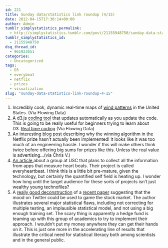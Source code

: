 ```yaml
---
id: 221
title: Sunday data/statistics link roundup (4/15)
date: 2012-04-15T17:30:14+00:00
author: Admin
tumblr_simplystatistics_permalink:
  - http://simplystatistics.tumblr.com/post/21155948750/sunday-data-statistics-link-roundup-4-15
tumblr_simplystatistics_id:
  - 21155948750
dsq_thread_id:
  - 961923651
categories:
  - Uncategorized
tags:
  - D3
  - everybeat
  - netflix
  - prizes
  - visualization
slug: "sunday-data-statistics-link-roundup-4-15"
---
```

  1. Incredibly cook, dynamic real-time maps of <a href="http://hint.fm/wind/" target="_blank">wind patterns</a> in the United States. (Via Flowing Data)
  2. A d3.js <a href="http://gabrielflor.it/water" target="_blank">coding tool</a> that updates automatically as you update the code. This is going to be really useful for beginners trying to learn about D3. <a href="http://gabrielflor.it/water" target="_blank">Real time coding</a> (Via Flowing Data)
  3. An interesting <a href="http://techblog.netflix.com/2012/04/netflix-recommendations-beyond-5-stars.html" target="_blank">blog post </a>describing why the winning algorithm in the Netflix prize hasn&#8217;t actually been implemented! It looks like it was too much of an engineering hassle. I wonder if this will make others think twice before offering big sums for prizes like this. Unless the real value is advertising&#8230;(via Chris V.)
  4. <a href="http://www.fastcoexist.com/1679654/using-big-data-to-predict-your-potential-heart-problems" target="_blank">An article </a>about a group at USC that plans to collect all the information from apps that measure heart beats. Their project is called everyheartbeat. I think this is a little bit pre-mature, given the technology, but certainly the quantified self field is heating up. I wonder how long until the target audience for these sorts of projects isn&#8217;t just wealthy young technofiles? 
  5. A <a href="http://sellthenews.tumblr.com/post/21067996377/noitdoesnot" target="_blank">really good deconstruction</a> of a <a href="http://arxiv.org/abs/1010.3003" target="_blank">recent paper</a> suggesting that the mood on Twitter could be used to game the stock market. The author illustrates several major statistical flaws, including not correcting for multiple testing, an implausible statistical model, and not using a big enough training set. The scary thing is apparently a hedge fund is teaming up with this group of academics to try to implement their approach. I wouldn&#8217;t put my money anywhere they can get their hands on it. This is just one more in the accelerating line of results that illustrate the critical need for statistical literacy both among scientists and in the general public.
